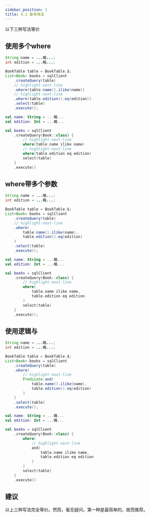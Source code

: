 ```yaml
---
sidebar_position: 1
title: 4.1 基本用法
---
```



以下三种写法等价

## 使用多个where

<Tabs groupId="language">
<TabItem value="java" label="Java">

```java
String name = ...略...;
int edition = ...略...;

BookTable table = BookTable.$;
List<Book> books = sqlClient
    .createQuery(table)
    // highlight-next-line
    .where(table.name().ilike(name))
    // highlight-next-line
    .where(table.edition().eq(edition))
    .select(table)
    .execute();
```

</TabItem>
<TabItem value="kotlin" label="Kotlin">

```kotlin
val name: String = ...略...
val edition: Int = ...略...

val books = sqlClient
    .createQuery(Book::class) {
        // highlight-next-line
        where(table.name ilike name)
        // highlight-next-line
        where(table.edition eq edition)
        select(table)
    }
    .execute()
```

</TabItem>
</Tabs>

## where带多个参数

<Tabs groupId="language">
<TabItem value="java" label="Java">

```java
String name = ...略...;
int edition = ...略...;

BookTable table = BookTable.$;
List<Book> books = sqlClient
    .createQuery(table)
    // highlight-next-line
    .where(
        table.name().ilike(name),
        table.edition().eq(edition)
    )
    .select(table)
    .execute();
```

</TabItem>
<TabItem value="kotlin" label="Kotlin">

```kotlin
val name: String = ...略...
val edition: Int = ...略...

val books = sqlClient
    .createQuery(Book::class) {
        // highlight-next-line
        where(
            table.name ilike name,
            table.edition eq edition
        )
        select(table)
    }
    .execute();
```

</TabItem>
</Tabs>

## 使用逻辑与

<Tabs groupId="language">
<TabItem value="java" label="Java">

```java
String name = ...略...;
int edition = ...略...;

BookTable table = BookTable.$;
List<Book> books = sqlClient
    .createQuery(table)
    .where(
        // highlight-next-line
        Predicate.and(
            table.name().ilike(name),
            table.edition().eq(edition)
        )
    )
    .select(table)
    .execute();
```

</TabItem>
<TabItem value="kotlin" label="Kotlin">

```kotlin
val name: String = ...略...
val edition: Int = ...略...

val books = sqlClient
    .createQuery(Book::class) {
        where(
            // highlight-next-line
            and(
                table.name ilike name,
                table.edition eq edition
            )
        )
        select(table)
    }
    .execute()
```

</TabItem>
</Tabs>

## 建议

以上三种写法完全等价。然而，毫无疑问，第一种是最简单的，故而推荐。